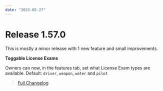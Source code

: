 ```yaml
---
date: "2023-05-27"
---
```


# Release 1.57.0

This is mostly a minor release with 1 new feature and small improvements.

**Toggable License Exams**

Owners can now, in the features tab, set what License Exam types are available. Default: `driver`, `weapon`, `water` and `pilot`

> [Full Changelog](https://github.com/SnailyCAD/snaily-cadv4/releases/tag/1.57.0)
